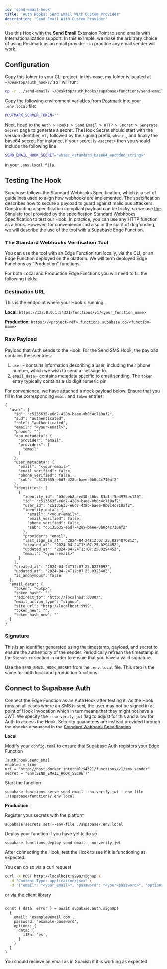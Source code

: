```yaml
---
id: 'send-email-hook'
title: 'Auth Hooks: Send Email With Custom Provider'
description: 'Send Email With Custom Provider'
---
```


Use this Hook with the **Send Email** Extension Point to send emails with Internationalization support. In this example, we make the arbitrary choice of using Postmark as an email provider - in practice any email sender will work.

## Configuration

Copy this folder to your CLI project. In this case, my folder is located at `~/Desktop/auth_hooks/` so I will run:

```bash
cp -r ../send-email/ ~/Desktop/auth_hooks/supabase/functions/send-email/`
```

Copy the following environment variables from [Postmark](https://postmarkapp.com/) into your `.env.local` file:

```bash
POSTMARK_SERVER_TOKEN=""
```

Next, head to the `Auth > Hooks > Send Email > HTTP > Secret > Generate Secret` page to generate a secret. The Hook Secret should start with the version identifier, `v1,` followed by the signing prefix, `whsec_`, and finally the base64 secret. For instance, if your secret is `<secret>` then  you should include the following line


```bash
SEND_EMAIL_HOOK_SECRET="whsec_<standard_base64_encoded_string>"
```

in your `.env.local file`.

## Testing The Hook

Supabase follows the Standard Webhooks Specification, which is a set of guidelines used to align how webhooks are implemented. The specification describes how to secure a payload to guard against malicious attackers. Constructing a specification compliant payload can be tricky, so we use [the Simulate tool](https://www.standardwebhooks.com/simulate) provided by the specification Standard Webhooks Specification to test our Hook. In practice, you can use any HTTP function as a hook. However, for convenience and also in the spirit of dogfooding, we will describe the use of the tool with a Supabase Edge Function.


### The Standard Webhooks Verification Tool

You can use the tool with an Edge Function run locally, via the CLI, or an Edge Function deployed on the platform. We will term deployed Edge Functions as "Production" functions.

For both Local and Production Edge Functions you will need to fill the following fields:

### Destination URL

This is the endpoint where your Hook is running.

**Local**: `https://127.0.0.1:54321/functions/v1/<your_function_name>`

**Production**: `https://<project-ref>.functions.supabase.co/<function-name>`


### Raw Payload

Payload that Auth sends to the Hook. For the Send SMS Hook, the payload contains these entries:

1. `user` - contains information describing a user, including their phone number, which we wish to send a message to.
2. `email_data` - contains metadata specific to email sending. The `token` entry typically contains a six digit numeric pin.

For convenience, we have attached a mock payload below. Ensure that you fill in the corresponding `email` and `token` entries:



```
{
  "user": {
    "id": "c5135635-e6d7-428b-baee-0b0c4c710af2",
    "aud": "authenticated",
    "role": "authenticated",
    "email": "<your-email>",
    "phone": "",
    "app_metadata": {
      "provider": "email",
      "providers": [
        "email"
      ]
    },
    "user_metadata": {
      "email": "<your-email>",
      "email_verified": false,
      "phone_verified": false,
      "sub": "c5135635-e6d7-428b-baee-0b0c4c710af2"
    },
    "identities": [
      {
        "identity_id": "b3dbeb8a-ed30-46bc-83a1-f5ed975ec120",
        "id": "c5135635-e6d7-428b-baee-0b0c4c710af2",
        "user_id": "c5135635-e6d7-428b-baee-0b0c4c710af2",
        "identity_data": {
          "email": "<your-email>",
          "email_verified": false,
          "phone_verified": false,
          "sub": "c5135635-e6d7-428b-baee-0b0c4c710af2"
        },
        "provider": "email",
        "last_sign_in_at": "2024-04-24T12:07:25.029407681Z",
        "created_at": "2024-04-24T12:07:25.029445Z",
        "updated_at": "2024-04-24T12:07:25.029445Z",
        "email": "<your-email>"
      }
    ],
    "created_at": "2024-04-24T12:07:25.022509Z",
    "updated_at": "2024-04-24T12:07:25.032548Z",
    "is_anonymous": false
  },
  "email_data": {
    "token": "<otp>",
    "token_hash": "",
    "redirect_to": "http://localhost:3000/",
    "email_action_type": "signup",
    "site_url": "http://localhost:9999",
    "token_new": "",
    "token_hash_new": ""
  }
}
```


### Signature

This is an identifier generated using the timestamp, payload, and secret to ensure the authenticity of the sender. Periodically refresh the timestamp in the `Signature` section in order to ensure that you have a valid signature.

Use the `SEND_EMAIL_HOOK_SECRET` from the `.env.local` file. This step is the same for both local and production functions.



## Connect to Supabase Auth

Connect the Edge Function as an Auth Hook after testing it. As the Hook runs on all cases where an SMS is sent, the user may not be signed in at point of Hook Invocation which in turn means that they might not have a JWT. We specify the `--no-verify-jwt` flag to adjust for this and allow for Auth to access the Hook. Security guarantees are instead provided through the checks discussed in the [Standard Webhook Specification](https://github.com/standard-webhooks/standard-webhooks/blob/main/spec/standard-webhooks.md)


**Local**

Modify your `config.toml` to ensure that Supabase Auth registers your Edge Function

```
[auth.hook.send_sms]
enabled = true
uri = "http://host.docker.internal:54321/functions/v1/sms_sender"
secret = "env(SEND_EMAIL_HOOK_SECRET)"
```


Start the function
```
supabase functions serve send-email --no-verify-jwt --env-file ./supabase/functions/.env.local
```


**Production**

Register your secrets with the platform

```
supabase secrets set --env-file ./supabase/.env.local
```

Deploy your function if you have yet to do so

```
supabase functions deploy send-email --no-verify-jwt
```

After connecting the Hook, test the Hook to see if it is functioning as expected.

You can do so via a curl request

```bash
curl -X POST http://localhost:9999/signup \
  -H "Content-Type: application/json" \
  -d '{"email": "<your_email>", "password": "<your-password>", "options": {"data": {"i18n": "es"}}}'
```

or via the client library

```

const { data, error } = await supabase.auth.signUp(
  {
    email: 'example@email.com',
    password: 'example-password',
    options: {
      data: {
        i18n: 'es',
      }
    }
  }
)

```

You should recieve an email as in Spanish if it is working as expected

